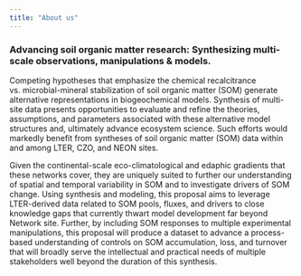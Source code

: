 ```yaml
---
title: "About us"
---
```


### Advancing soil organic matter research: Synthesizing multi-scale observations, manipulations & models.

Competing hypotheses that emphasize the chemical recalcitrance vs. microbial-mineral stabilization of soil organic matter (SOM) generate alternative representations in biogeochemical models. Synthesis of multi-site data presents opportunities to evaluate and refine the theories, assumptions, and parameters associated with these alternative model structures and, ultimately advance ecosystem science. Such efforts would markedly benefit from syntheses of soil organic matter (SOM) data within and among LTER, CZO, and NEON sites.

Given the continental-scale eco-climatological and edaphic gradients that these networks cover, they are uniquely suited to further our understanding of spatial and temporal variability in SOM and to investigate drivers of SOM change. Using synthesis and modeling, this proposal aims to leverage LTER-derived data related to SOM pools, fluxes, and drivers to close knowledge gaps that currently thwart model development far beyond Network site. Further, by including SOM responses to multiple experimental manipulations, this proposal will produce a dataset to advance a process-based understanding of controls on SOM accumulation, loss, and turnover that will broadly serve the intellectual and practical needs of multiple stakeholders well beyond the duration of this synthesis.

